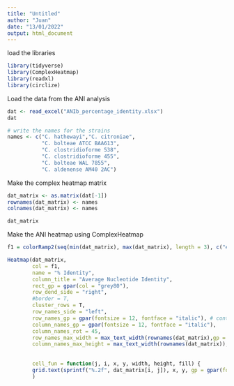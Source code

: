 ---
title: "Untitled"
author: "Juan"
date: "13/01/2022"
output: html_document
---

load the libraries
```{r}
library(tidyverse)
library(ComplexHeatmap)
library(readxl)
library(circlize)
```


Load the data from the ANI analysis
```{r}
dat <- read_excel("ANIb_percentage_identity.xlsx")
dat

# write the names for the strains
names <- c("C. hathewayi","C. citroniae", 
           "C. bolteae ATCC BAA613", 
           "C. clostridioforme 538", 
           "C. clostridioforme 455",
           "C. bolteae WAL 7855", 
           "C. aldenense AM40 2AC")

```


Make the complex heatmap matrix
```{r}
dat_matrix <- as.matrix(dat[-1])
rownames(dat_matrix) <- names
colnames(dat_matrix) <- names

dat_matrix
```

Make the ANI heatmap using ComplexHeatmap
```{r}

f1 = colorRamp2(seq(min(dat_matrix), max(dat_matrix), length = 3), c("#EEEEEE", "lightsteelblue1", "dodgerblue3"))

Heatmap(dat_matrix, 
        col = f1,
        name = "% Identity",
        column_title = "Average Nucleotide Identity", 
        rect_gp = gpar(col = "grey80"),
        row_dend_side = "right",
        #border = T,
        cluster_rows = T,
        row_names_side = "left",
        row_names_gp = gpar(fontsize = 12, fontface = "italic"), # controls the font size of row names
        column_names_gp = gpar(fontsize = 12, fontface = "italic"),
        column_names_rot = 45,
        row_names_max_width = max_text_width(rownames(dat_matrix),gp = gpar(fontsize = 16)),
        column_names_max_height = max_text_width(rownames(dat_matrix)),
        
        
        cell_fun = function(j, i, x, y, width, height, fill) {
        grid.text(sprintf("%.2f", dat_matrix[i, j]), x, y, gp = gpar(fontsize = 14))}
        )


```



